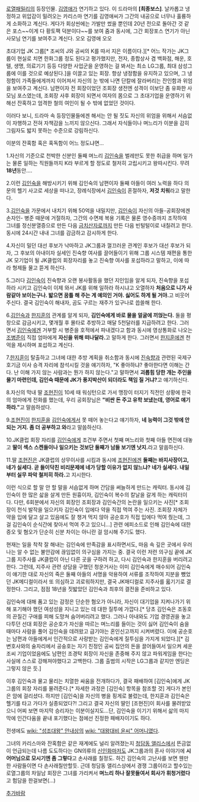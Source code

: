 [[로열패밀리]]의 등장인물. [[김영애]]가 연기하고 있다. 이 드라마의 '''[최종보스]'''. 날카롭고 냉정하고 위압감이 밀려오는 카리스마 연기를 김영애씨가 그간의 내공으로 너무나 훌륭하게 소화하고 계신다. 게다가 회상씬에는 가발만 썼을 뿐인데 20년 전으로 돌아간 것 같은 포스~~이게 다 황토팩 덕분이다~~를 보여 줌과 동시에, 그간 회장포스 연기가 아닌 사모님 연기를 보여주고 계신다. 오오 김영애 오오

초대기업 JK 그룹[* 조씨의 J와 공씨의 K를 따서 지은 이름이다.][* 어느 작가는 JK그룹이 현실로 치면 한화그룹 정도 된다고 평가했지만, 전자, 종합상사 겸 백화점, 해운, 호텔, 생명, 의료기기 등등 다양한 사업군을 운영하는 걸 봐서는 최소 LG그룹, 최대 삼성그룹에 이를 것으로 예상된다.]을 이끌고 있는 회장. 항상 냉정함을 유지하고 있으며, 그 냉정함이 가족들에게까지 이어져서 자신의 눈 밖에 나면 단칼에 잘라버리는 잔인함과 위엄을 보여주고 계신다. 남편이자 전 회장이었던 조회장 생전엔 성격이 이보단 좀 유화한 사모님 포스였는데, 조회장 사후 회장이 되면서 여자의 몸으로 그 초대기업을 운영하기 위해선 잔혹하고 엄격한 철의 여인이 될 수 밖에 없었던 것이다. 

이러다 보니, 드라마 속 등장인물들에겐 해서는 안 될 짓도 자신의 위엄을 위해서 서슴없이 자행하고 전혀 자책감을 느끼지 않으신다. 그래서 자식들이나 며느리가 이분을 감히 그림자도 밟지 못하는 수준으로 강림하신다.

이분의 잔혹함 혹은 혹독함이 어느 정도냐면...

1.자신의 기준으로 천박한 신분인 둘째 며느리 [[김인숙]]을 벌레만도 못한 취급을 하며 일가는 물론 일하는 직원들까지 K라 부르게 할 정도로 철저히 고립시키고 왕따시킨다. 무려 '''18년'''동안.... 

2.이런 [[김인숙]]을 해방시키기 위해 김인숙의 남편이자 둘째 아들이 여러 노력을 하다 의문의 헬기 사고로 세상을 떠나고, 장례식장에서 [[김인숙]]이 혼절하자, '''저것 치워'''라고 말한다. 

3.[[김인숙]]을 가문에서 내치기 위해 50억을 내밀지만, [[김인숙]]이 자신의 아들-공회장에겐 손자인- 병준 때문에 거절하자, 그간의 수면제 복용 기록은 물론 영수증까지 조작하여 그녀를 정신분열증으로 만든 다음 [[금치산자]]로까지 만든 다음 빈털털이로 내칠려고 한다. 동시에 24시간 내내 그녀를 감금하고 감시하게 한다.

4.자신이 밀던 대선 후보가 낙마하고 JK그룹과 껄끄러운 관계인 후보가 대선 후보가 되자, 그 후보의 아내이자 실세인 진숙향 여사를 끌어들이기 위해 그룹 시스템 재편을 통한 JK 모기업이 될 JK클럽의 회장자리를 놓고 진숙향 여사를 포섭하라고 말하고, 이에 따라 형제들 물고 뜯게 하신다.

5.그러다 [[김인숙]]이 진숙향과 오랜 봉사활동을 했던 지인임을 알게 되자, 진숙향을 포섭하라 시키고 김인숙이 이제 와서 JK를 위해 일하라 하시냐고 오열하자 '''처음으로 니가 사람같아 보이는구나. 밟으면 꿈틀 해 주는 게 예의인 거야. 싫어도 하게 될 거야.'''고 비웃어 주신다. 결국 김인숙이 해내자, 곰도 구르는 재주가 있구나로 씁쓸해 한다.

6.[[김인숙]]과 [[한지훈]]의 관계를 알게 되자,  '''김인숙에게 바로 물을 얼굴에 끼얹는다.''' 둘을 평창으로 감금시키고, 몇개월 후 몰타로 추방하고 매달 5천달러를 지급하려고 한다. 그러면서 [[김인숙]]에겐 거부할 시 병준을 호적에서 파내겠다고 함과 동시에 영상통화로 나오는 [[조병준]]이 직접 엄마에게 '''자신을 위해 떠나달라.'''고 말하게 한다. 그러면서 [[한지훈]]에겐 천억을 제시하며 포섭하고 계신다.

7.[[한지훈]]이 탈출하고 그녀에 대한 추방 계획을 취소함과 동시에 [[진숙향]]과 관련된 국제구호기금 이사 승격 자리에 참석시킬 것을 얘기하자, "K 좋아하냐? 좋아한다면 이해는 간다. 난 이해 가지 않는 사람과는 뭔가 하지 않는다."고 말하면서 '''괴롭힘 당한 개는 주인을 물기 마련인데, 김인숙 때문에 JK가 풍지박산이 되더라도 책임 질 거냐?'''고 얘기하신다.

8.자신의 막내 딸 [[조현진]]이 10세 때 워싱턴으로 가서 맹장이 터지기 직전인 상황에 한국의 엄마에게 전화를 했는데, 우리 공회장님은 '''"비싼 돈 주고 유학 보냈는데, 영어로 얘기하라."'''고 말씀하셨다. 

9.[[조현진]]이 [[한지훈]]을 [[김인숙]]에게서 못 떼어 놓는다고 얘기하자, '''네 능력이 그것 밖에 안 되는 거지. 좀 더 공부하고 와'''라고 말씀하신다.

10.JK클럽 회장 자리를 [[김인숙]]에게 조건부 주면서 첫째 며느리와 첫째 아들 면전에 대놓고 '''딸이 섹스 스켄들이나 일으키는 것보단 둘째가 남들 보기엔 낫지.'''라고 말씀하신다.

11.딸 [[조현진]]은 JK클럽의 상무이사를 시킴과 동시에 [[조현진]]에겐 '''둘째는 바지사장이고, 네가 실세다. 곧 들이닥친 비리문제에 네가 당할 이유가 없지 않느냐? 네가 실세다. 내일부터 실무 파악 철저히 하라.'''고 지시한다.

이런 식으로 할 말 안 할 말을 서슴없게 하며 간담을 써늘하게 만드는 캐릭터. 동시에 김인숙이 한 많은 삷을 살게 만든 원흉이자, 김인숙이 복수의 칼날을 갈게 하는 캐릭터이다. 다만, 6회분에서 자신의 회장인 조회장과 김인숙간의 논란을 일으키는 사진[* 조회장이 천식 발작을 일으키자 김인숙이 입에다 약을 직접 먹여 주는 사진. 조회장 자체가 약을 입에 달고 살고 있음에도 잘 챙겨 먹지 않아 공순호가 직접 입에다 먹여 줬는데, 그걸 김인숙이 순식간에 찾아서 먹여 주고 있으니...] 관련 에피소드로 인해 김인숙에 대한 증오 및 혐오가 단순히 신분 차이는 아니란 걸 암시해 주기도 했다.

현재는 일을 착착 잘 해내는 김인숙에 만족감을 표시하면서도, 마음 속 깊은 곳에서 우러나는 알 수 없는 불안감에 끊임없이 의구심을 가지는 중. 결국 이런 저런 의구심 끝에 JK그룹 지주사를 JK클럽이 아닌 다른 곳을 구하려 하고, 다시 김인숙과 한지훈을 버리려고 한다. 그런데, 지주사 관련 상담을 구했던 청운거사는 이미 김인숙에게 매수되어 김인숙이 얘기한 대로 자신의 죽은 둘째 아들의 서명을 악용하여 서류를 조작하여 지분을 뺐었던 JK메디컬이라서 또 의심하고 괴로워하지만, 결국 JK매디컬로 지주사를 옯기기로 결정한다. 그리고, 점점 18년을 짓밟았던 김인숙과 최후의 결전을 준비하고 있다.

김인숙에 대해 품고 있는 감정은 단순한 혐오가 아니라, 자신이 대기업을 지켜나가기 위해 포기해야 했던 여성성을 지니고 있는 데 대한 질투에 가깝다.[* 당초 김인숙은 조동호의 끈질긴 구애를 피해 도망쳐 숨어버리려고 했다. 그러나 아내와도 기업 경영권을 놓고 다투던 선대 회장은 공순호가 자신을 따르는 며느리를 들이는 것이 싫어 김인숙이 숨을 때마다 사람을 풀어 김인숙을 데려왔고 급기야는 혼인신고까지 시켜버렸다. 이에 공순호는 남편과 아들에게서 인간적으로 사랑받는 김인숙에게 질투심을 가지게 되었다.][* 김 변호사와의 술자리에서 공숭호는 자기 친정인 공씨 집안의 돈을 끌어들여서 일으켜 세운 조씨 기업이었음에도 남편인 조경탁 회장이 자신을 존중해 주지 않고 파워게임을 한다는 사실에 스스로 강해져야했다고 고백한다. 그룹 출범의 시작은 LG그룹과 같지만 엔딩은 그렇지 않은 듯.]

이후 김인숙과 물고 물리는 치열한 싸움을 전개하다가, 결국 패배하여 [김인숙]에게 JK그룹의 회장 자리를 물려준다.[* 자세한 과정은 [김인숙] 항목을 참조할 것] 게다가 본인은 암에 걸리셨다. 하지만 [김인숙]을 자신의 병을 핑게로 불렀는데, 한지훈과 김인숙은 헬기를 타고 가다가 실종되었다?! 그리고 결국 자신의 딸인 [조현진]이 회사를 물려받았으니 어찌 보면 마지막 승리자는 이분이실지도...단, 김인숙을 이기기 위해서 삷의 마지막에 인간다움을 끝내 포기했다는 점에선 진정한 패배자이기도 하다.

전생에도 [[wiki: "성조대왕" 안내상]]의 [[wiki: "대왕대비 윤씨" 어머니]]였다.

그녀의 카리스마와 잔혹함은 같은 재계에도 널리 알려졌는지 [[청담동 앨리스]]에서 뜬금없이 언급되는데 나름 도도하다는 GN의류의 [[신인화]]마저도 JK그룹과의 혼사 이야기에 '''시어머님으로 모시기엔 좀 그렇다'''고 손사래를 칠정도. 하긴 김인숙의 고난사를 보면 웬만한 사람들이면 다 손사래칠만할듯. 근데 청담동 앨리스상에서 경쟁 그룹이라고 할수있는 로열그룹의 차일남 회장은 그녀를 가리켜서 '''며느리 하나 잘못들여서 회사가 휘청거렸다'''고 험담을 한걸보면(...)


[[추가바람]]
